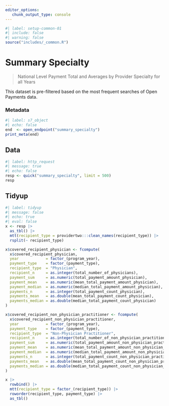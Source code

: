 ```yaml
---
editor_options: 
   chunk_output_type: console
---
```


```r
#| label: setup-common-01
#| include: false
#| warning: false
source("includes/_common.R")
```

# Summary Specialty {#sec-openspecial}

> National Level Payment Total and Averages by Provider Specialty for all Years

This dataset is pre-filtered based on the most frequent searches of Open Payments data.

### Metadata

```r
#| label: s7_object
#| echo: false
end  <- open_endpoint("summary_specialty")
print_meta(end)
```

## Data

```r
#| label: http_request
#| message: true
#| echo: false
resp <- quick("summary_specialty", limit = 500)
resp
```

## Tidyup

```r
#| label: tidyup
#| message: false
#| echo: true
#| eval: false
x <- resp |>
  as_tbl() |>
  mtt(recipient_type = providertwo:::clean_names(recipient_type)) |>
  rsplit(~ recipient_type)

x$covered_recipient_physician <- fcompute(
  x$covered_recipient_physician,
  year            = factor_(program_year),
  payment_type    = factor_(payment_type),
  recipient_type  = "Physician",
  recipient_n     = as.integer(total_number_of_physicians),
  payment_sum     = as.numeric(total_payment_amount_physician),
  payment_mean    = as.numeric(mean_total_payment_amount_physician),
  payment_median  = as.numeric(median_total_payment_amount_physician),
  payments_n      = as.integer(total_payment_count_physician),
  payments_mean   = as.double(mean_total_payment_count_physician),
  payments_median = as.double(median_total_payment_count_physician)
)

x$covered_recipient_non_physician_practitioner <- fcompute(
  x$covered_recipient_non_physician_practitioner,
  year            = factor_(program_year),
  payment_type    = factor_(payment_type),
  recipient_type  = "Non-Physician Practitioner",
  recipient_n     = as.integer(total_number_of_non_physician_practitioners),
  payment_sum     = as.numeric(total_payment_amount_non_physician_practitioner),
  payment_mean    = as.numeric(mean_total_payment_amount_non_physician_practitioner),
  payment_median  = as.numeric(median_total_payment_amount_non_physician_practitioner),
  payments_n      = as.integer(total_payment_count_non_physician_practitioner),
  payments_mean   = as.double(mean_total_payment_count_non_physician_practitioner),
  payments_median = as.double(median_total_payment_count_non_physician_practitioner)
)

x |>
  rowbind() |>
  mtt(recipient_type = factor_(recipient_type)) |>
  roworder(recipient_type, payment_type) |>
  as_tbl()
```

